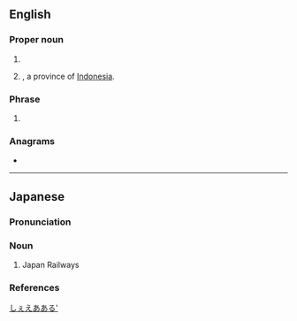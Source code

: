 {{also|jr|Jr|Jr.}}
==English==

===Proper noun===
{{en-proper noun}}

# {{init of|en|{{w|Japan Railways}}}}
# {{abbr of|en|West Java|nodot=1}}, a province of [[Indonesia]].

===Phrase===
{{en-phrase}}

# {{lb|en|legal}} {{init of|en|[[judgment]] [[respite]]d}}

===Anagrams===
* {{anagrams|en|a=jr|RJ}}

----

==Japanese==

===Pronunciation===
{{ja-pron|ジェイアール|acc=3|acc_ref=NHK}}

===Noun===
{{ja-noun|ジェイアール}}

# Japan Railways

===References===
<references/>

[[Category:Japanese nouns|しぇえあある']]